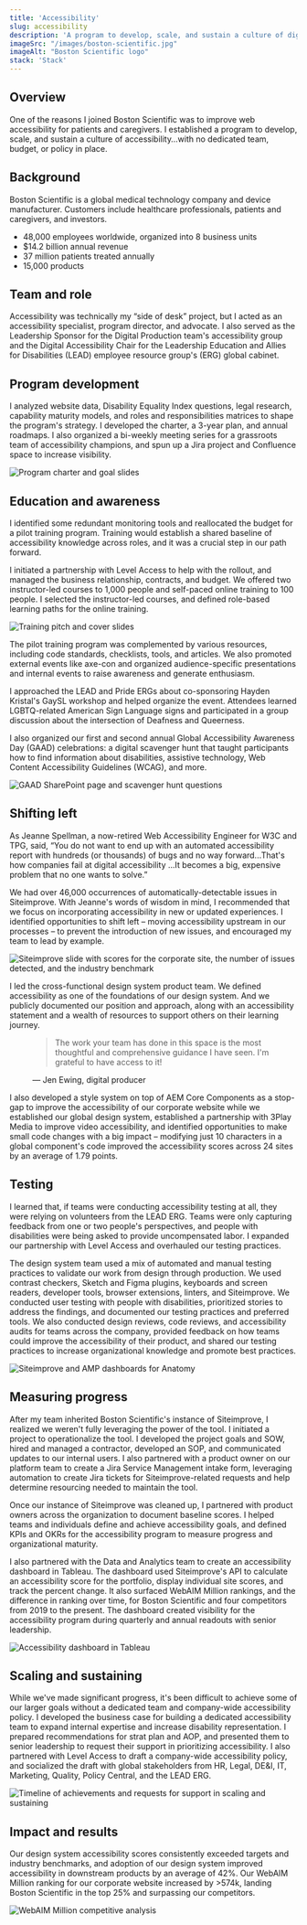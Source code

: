 ```yaml
---
title: 'Accessibility'
slug: accessibility
description: 'A program to develop, scale, and sustain a culture of digital accessibility at Boston Scientific'
imageSrc: "/images/boston-scientific.jpg"
imageAlt: "Boston Scientific logo"
stack: 'Stack'
---
```



## Overview

One of the reasons I joined Boston Scientific was to improve web accessibility for patients and caregivers. I established a program to develop, scale, and sustain a culture of accessibility…with no dedicated team, budget, or policy in place.

## Background

Boston Scientific is a global medical technology company and device manufacturer. Customers include healthcare professionals, patients and caregivers, and investors.
- 48,000 employees worldwide, organized into 8 business units
- $14.2 billion annual revenue
- 37 million patients treated annually
- 15,000 products

## Team and role

Accessibility was technically my “side of desk” project, but I acted as an accessibility specialist, program director, and advocate. I also served as the Leadership Sponsor for the Digital Production team's accessibility group and the Digital Accessibility Chair for the Leadership Education and Allies for Disabilities (LEAD) employee resource group's (ERG) global cabinet.

## Program development

I analyzed website data, Disability Equality Index questions, legal research, capability maturity models, and roles and responsibilities matrices to shape the program's strategy. I developed the charter, a 3-year plan, and annual roadmaps. I also organized a bi-weekly meeting series for a grassroots team of accessibility champions, and spun up a Jira project and Confluence space to increase visibility.

<Image src={program} class="image my-4" alt="Program charter and goal slides"/>

## Education and awareness

I identified some redundant monitoring tools and reallocated the budget for a pilot training program. Training would establish a shared baseline of accessibility knowledge across roles, and it was a crucial step in our path forward. 

I initiated a partnership with Level Access to help with the rollout, and managed the business relationship, contracts, and budget. We offered two instructor-led courses to 1,000 people and self-paced online training to 100 people. I selected the instructor-led courses, and defined role-based learning paths for the online training.

<Image src={training} class="image my-4" alt="Training pitch and cover slides" />

The pilot training program was complemented by various resources, including code standards, checklists, tools, and articles. We also promoted external events like axe-con and organized audience-specific presentations and internal events to raise awareness and generate enthusiasm. 

I approached the LEAD and Pride ERGs about co-sponsoring Hayden Kristal's GaySL workshop and helped organize the event. Attendees learned LGBTQ-related American Sign Language signs and participated in a group discussion about the intersection of Deafness and Queerness.

I also organized our first and second annual Global Accessibility Awareness Day (GAAD) celebrations: a digital scavenger hunt that taught participants how to find information about disabilities, assistive technology, Web Content Accessibility Guidelines (WCAG), and more.

<Image src={gaad} class="image my-4" alt="GAAD SharePoint page and scavenger hunt questions" />

## Shifting left
As Jeanne Spellman, a now-retired Web Accessibility Engineer for W3C and TPG, said, “You do not want to end up with an automated accessibility report with hundreds (or thousands) of bugs and no way forward...That's how companies fail at digital accessibility ...It becomes a big, expensive problem that no one wants to solve.” 

We had over 46,000 occurrences of automatically-detectable issues in Siteimprove. With Jeanne's words of wisdom in mind, I recommended that we focus on incorporating accessibility in new or updated experiences. I identified opportunities to shift left – moving accessibility upstream in our processes – to prevent the introduction of new issues, and encouraged my team to lead by example. 

<Image src={shiftingLeft} class="image my-4" alt="Siteimprove slide with scores for the corporate site, the number of issues detected, and the industry benchmark" />

I led the cross-functional design system product team. We defined accessibility as one of the foundations of our design system. And we publicly documented our position and approach, along with an accessibility statement and a wealth of resources to support others on their learning journey.

<figure class="my-4 decorative-treatment">
  <blockquote>
    The work your team has done in this space is the most thoughtful and comprehensive guidance I have seen. I'm grateful to have access to it!
  </blockquote>
  <figcaption>
    — Jen Ewing, digital producer
  </figcaption>
</figure>

I also developed a style system on top of AEM Core Components as a stop-gap to improve the accessibility of our corporate website while we established our global design system, established a partnership with 3Play Media to improve video accessibility, and identified opportunities to make small code changes with a big impact – modifying just 10 characters in a global component's code improved the accessibility scores across 24 sites by an average of 1.79 points.

## Testing

I learned that, if teams were conducting accessibility testing at all, they were relying on volunteers from the LEAD ERG. Teams were only capturing feedback from one or two people's perspectives, and people with disabilities were being asked to provide uncompensated labor. I expanded our partnership with Level Access and overhauled our testing practices.

The design system team used a mix of automated and manual testing practices to validate our work from design through production. We used contrast checkers, Sketch and Figma plugins, keyboards and screen readers, developer tools, browser extensions, linters, and Siteimprove. We conducted user testing with people with disabilities, prioritized stories to address the findings, and documented our testing practices and preferred tools. We also conducted design reviews, code reviews, and accessibility audits for teams across the company, provided feedback on how teams could improve the accessibility of their product, and shared our testing practices to increase organizational knowledge and promote best practices.

<Image src={testing} class="image my-4" alt="Siteimprove and AMP dashboards for Anatomy" />

## Measuring progress

After my team inherited Boston Scientific's instance of Siteimprove, I realized we weren't fully leveraging the power of the tool. I initiated a project to operationalize the tool. I developed the project goals and SOW, hired and managed a contractor, developed an SOP, and communicated updates to our internal users. I also partnered with a product owner on our platform team to create a Jira Service Management intake form, leveraging automation to create Jira tickets for Siteimprove-related requests and help determine resourcing needed to maintain the tool.

Once our instance of Siteimprove was cleaned up, I partnered with product owners across the organization to document baseline scores. I helped teams and individuals define and achieve accessibility goals, and defined KPIs and OKRs for the accessibility program to measure progress and organizational maturity.

I also partnered with the Data and Analytics team to create an accessibility dashboard in Tableau. The dashboard used Siteimprove's API to calculate an accessibility score for the portfolio, display individual site scores, and track the percent change. It also surfaced WebAIM Million rankings, and the difference in ranking over time, for Boston Scientific and four competitors from 2019 to the present. The dashboard created visibility for the accessibility program during quarterly and annual readouts with senior leadership.

<Image src={tableau} class="image my-4" alt="Accessibility dashboard in Tableau" />

## Scaling and sustaining

While we've made significant progress, it's been difficult to achieve some of our larger goals without a dedicated team and company-wide accessibility policy. I developed the business case for building a dedicated accessibility team to expand internal expertise and increase disability representation. I prepared recommendations for strat plan and AOP, and presented them to senior leadership to request their support in prioritizing accessibility. I also partnered with Level Access to draft a company-wide accessibility policy, and socialized the draft with global stakeholders from HR, Legal, DE&I, IT, Marketing, Quality, Policy Central, and the LEAD ERG.

<Image src={progress} class="image my-4" alt="Timeline of achievements and requests for support in scaling and sustaining" />

## Impact and results

Our design system accessibility scores consistently exceeded targets and industry benchmarks, and adoption of our design system improved accessibility in downstream products by an average of 42%. Our WebAIM Million ranking for our corporate website increased by >574k, landing Boston Scientific in the top 25% and surpassing our competitors. 

<Image src={impact} class="image mt-4" alt="WebAIM Million competitive analysis"/>